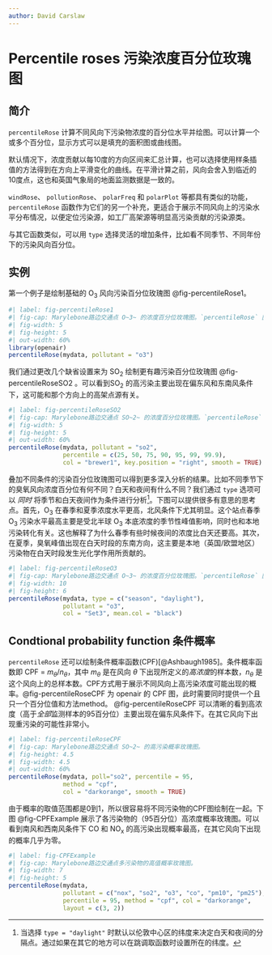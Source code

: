 ```yaml
---
author: David Carslaw
---
```


# Percentile roses 污染浓度百分位玫瑰图 {#sec-percentileRose}

## 简介

`percentileRose` 计算不同风向下污染物浓度的百分位水平并绘图。可以计算一个或多个百分位，显示方式可以是填充的面积图或曲线图。 

默认情况下，浓度贡献以每10度的方向区间来汇总计算，也可以选择使用样条插值的方法得到在方向上平滑变化的曲线。在平滑计算之前，风向会舍入到临近的10度点，这也和英国气象局的地面监测数据是一致的。

`windRose`、 `pollutionRose`、 `polarFreq` 和 `polarPlot` 等都具有类似的功能，`percentileRose` 函数作为它们的另一个补充，更适合于展示不同风向上的污染水平分布情况，以便定位污染源，如工厂高架源等明显高污染贡献的污染源类。

与其它函数类似，可以用 `type` 选择灵活的增加条件，比如看不同季节、不同年份下的污染风向百分位。

## 实例

第一个例子是绘制基础的 O~3~ 风向污染百分位玫瑰图 @fig-percentileRose1。

```r
#| label: fig-percentileRose1
#| fig-cap: Marylebone路边交通点 O~3~ 的浓度百分位玫瑰图。`percentileRose` 图为每一个风向区间绘制污染浓度百分位阴影着色图。可以看到高浓度的臭氧主要来自偏北方向，图中也能读出某一百分位的具体 O~3~ 浓度值。
#| fig-width: 5
#| fig-height: 5
#| out-width: 60%
library(openair)
percentileRose(mydata, pollutant = "o3")
```

我们通过更改几个缺省设置来为 SO~2~ 绘制更有趣污染百分位玫瑰图 @fig-percentileRoseSO2 。可以看到SO~2~ 的高污染主要出现在偏东风和东南风条件下，这可能和那个方向上的高架点源有关。

```r
#| label: fig-percentileRoseSO2
#| fig-cap: Marylebone路边交通点 SO~2~ 的浓度百分位玫瑰图。`percentileRose` 图为每一个风向区间绘制污染浓度百分位阴影着色图。图中使用了用户自定义的分位点和配色来更加突出显示  SO~2~ 的最高浓度，并将图例移到了右侧。
#| fig-width: 5
#| fig-height: 5
#| out-width: 60%
percentileRose(mydata, pollutant = "so2",
               percentile = c(25, 50, 75, 90, 95, 99, 99.9),
               col = "brewer1", key.position = "right", smooth = TRUE)
```

叠加不同条件的污染百分位玫瑰图可以得到更多深入分析的结果。比如不同季节下的臭氧风向浓度百分位有何不同？白天和夜间有什么不同？我们通过 `type` 选项可以 *同时* 将季节和白天夜间作为条件进行分析[^percentile-roses-1]。下图可以提供很多有意思的思考点。首先，O~3~ 在春季和夏季浓度水平更高，北风条件下尤其明显。这个站点春季 O~3~ 污染水平最高主要是受北半球 O~3~ 本底浓度的季节性峰值影响，同时也和本地污染转化有关。这也解释了为什么春季有些时候夜间的浓度比白天还要高。其次，在夏季，臭氧峰值出现在白天时段的东南方向，这主要是本地（英国/欧盟地区）污染物在白天时段发生光化学作用所贡献的。

[^percentile-roses-1]: 当选择 `type = "daylight"` 时默认以伦敦中心区的纬度来决定白天和夜间的分隔点。通过如果在其它的地方可以在跳调取函数时设置所在的纬度。 

```r
#| label: fig-percentileRoseO3
#| fig-cap: Marylebone路边交通点 O~3~ 的浓度百分位玫瑰图。`percentileRose` 图为每一个风向区间绘制污染浓度百分位阴影着色图，并且按照不同季节和白天夜间分图展示。
#| fig-width: 10
#| fig-height: 6
percentileRose(mydata, type = c("season", "daylight"), 
               pollutant = "o3",
               col = "Set3", mean.col = "black")
```

## Condtional probability function 条件概率 {#sec-CPF}

 `percentileRose` 还可以绘制条件概率函数(CPF)[@Ashbaugh1985]。条件概率函数即 CPF = $m_\theta/n_\theta$，其中 $m_\theta$ 是在风向 $\theta$ 下出现所定义的*高浓度*的样本数，$n_\theta$ 是这个风向上的总样本数。CPF方式用于展示不同风向上高污染浓度可能出现的概率。@fig-percentileRoseCPF 为 [openair]{.pkg} 的 CPF 图，此时需要同时提供一个且只一个百分位值和方法method。 @fig-percentileRoseCPF 可以清晰的看到高浓度（高于*全部*监测样本的95百分位）主要出现在偏东风条件下。在其它风向下出现重污染的可能性非常小。

```r
#| label: fig-percentileRoseCPF
#| fig-cap: Marylebone路边交通点 SO~2~ 的高污染概率玫瑰图。
#| fig-height: 4.5
#| fig-width: 4.5
#| out-width: 60%
percentileRose(mydata, poll="so2", percentile = 95, 
               method = "cpf",
               col = "darkorange", smooth = TRUE)
```

由于概率的取值范围都是0到1，所以很容易将不同污染物的CPF图绘制在一起。下图 @fig-CPFExample 展示了各污染物的（95百分位）高浓度概率玫瑰图。可以看到南风和西南风条件下 CO 和 NO~x~ 的高污染出现概率最高，在其它风向下出现的概率几乎为零。 


```r
#| label: fig-CPFExample
#| fig-cap: Marylebone路边交通点多污染物的高值概率玫瑰图。
#| fig-width: 7
#| fig-height: 5
percentileRose(mydata, 
               pollutant = c("nox", "so2", "o3", "co", "pm10", "pm25"),
               percentile = 95, method = "cpf", col = "darkorange",
               layout = c(3, 2))
```
